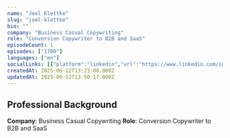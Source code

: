 ```yaml
---
name: "Joel Klettke"
slug: "joel-klettke"
bio: ""
company: "Business Casual Copywriting"
role: "Conversion Copywriter to B2B and SaaS"
episodeCount: 1
episodes: ["1700"]
languages: ["en"]
socialLinks: [{"platform":"linkedin","url":"https://www.linkedin.com/in/joelklettke/"}]
createdAt: 2025-06-12T13:23:08.000Z
updatedAt: 2025-06-12T13:50:17.000Z
---
```


## Professional Background

**Company**: Business Casual Copywriting
**Role**: Conversion Copywriter to B2B and SaaS

